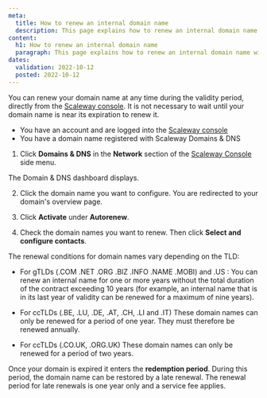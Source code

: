 ```yaml
---
meta:
  title: How to renew an internal domain name
  description: This page explains how to renew an internal domain name with Scaleway Domains & DNS.
content:
  h1: How to renew an internal domain name
  paragraph: This page explains how to renew an internal domain name with Scaleway Domains & DNS.
dates:
  validation: 2022-10-12
  posted: 2022-10-12
---
```


You can renew your domain name at any time during the validity period, directly from the [Scaleway console](https://console.scaleway.com). It is not necessary to wait until your domain name is near its expiration to renew it.


<Message type="requirement">

- You have an account and are logged into the [Scaleway console](https://console.scaleway.com) 
- You have a domain name registered with Scaleway Domains & DNS

</Message>

1. Click **Domains & DNS** in the **Network** section of the [Scaleway Console](https://console.scaleway.com) side menu. 

  The Domain & DNS dashboard displays. 
  
2. Click the domain name you want to configure. You are redirected to your domain's overview page.

3. Click **Activate** under **Autorenew**.

4. Check the domain names you want to renew. Then click **Select and configure contacts**.

<Message type="note">

The renewal conditions for domain names vary depending on the TLD:

* For gTLDs (.COM .NET .ORG .BIZ .INFO .NAME .MOBI) and .US :
    You can renew an internal name for one or more years without the total duration of the contract exceeding 10 years (for example, an internal name that is in its last year of validity can be renewed for a maximum of nine years).

* For ccTLDs (.BE, .LU, .DE, .AT, .CH, .LI and .IT)
    These domain names can only be renewed for a period of one year. They must therefore be renewed annually.

* For ccTLDs (.CO.UK, .ORG.UK)
    These domain names can only be renewed for a period of two years.

</Message>

<Message type="tip">

Once your domain is expired it enters the **redemption period**. During this period, the domain name can be restored by a late renewal. The renewal period for late renewals is one year only and a service fee applies. 

</Message>